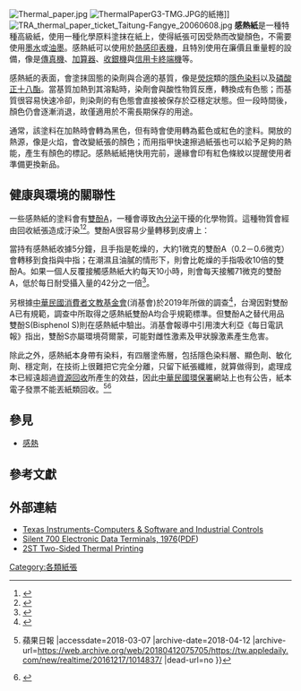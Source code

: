 {{NoteTA
|T=zh-cn:热敏纸; zh-tw:感熱紙;
|1=zh-cn:热敏; zh-tw:感熱;
|G1=IT
}}
[[Image:Thermal_paper.jpg|thumb]]
[[File:ThermalPaperG3-TMG.JPG|thumb]]的紙捲]]
[[File:TRA_thermal_paper_ticket_Taitung-Fangye_20060608.jpg|thumb]]
'''感熱紙'''是一種特種高級紙，使用一種化學原料塗抹在紙上，使得紙張可因受熱而改變顏色，不需要使用[[墨水|墨水]]或[[油墨|油墨]]。感熱紙可以使用於[[熱感印表機|熱感印表機]]，且特別使用在廉價且重量輕的設備，像是[[傳真機|傳真機]]、[[加算器|加算器]]、[[收銀機|收銀機]]與[[信用卡終端機|信用卡終端機]]等。

感熱紙的表面，會塗抹固態的染劑與合適的基質，像是[[熒烷|熒烷]]類的[[隱色染料|隱色染料]]以及[[磷酸正十八酯|磷酸正十八酯]]。當基質加熱到其溶點時，染劑會與酸性物質反應，轉換成有色態；而基質很容易快速冷卻，則染劑的有色態會直接被保存於亞穩定狀態。但一段時間後，顏色仍會逐漸消退，故僅適用於不需長期保存的用途。

通常，該塗料在加熱時會轉為黑色，但有時會使用轉為藍色或紅色的塗料。開放的熱源，像是火焰，會改變紙張的顏色；而用指甲快速擦過紙張也可以給予足夠的熱能，產生有顏色的標記。感熱紙紙捲快用完前，邊緣會印有紅色條紋以提醒使用者準備更換新品。

==健康與環境的關聯性==

一些感熱紙的塗料會有[[雙酚A|雙酚A]]，一種會導致[[內分泌|內分泌]]干擾的化學物質。這種物質會經由回收紙張造成汙染<ref>{{cite journal|url=http://linkinghub.elsevier.com/retrieve/pii/S0045653500005075|pages=973–979|title=Identification and quantification of chlorinated bisphenol A in wastewater from wastepaper recycling plants|journal=Chemosphere|volume=44|issue=5|accessdate=2018-04-02|doi=10.1016/s0045-6535(00)00507-5|author=Hitoshi Fukazawa, Kentaro Hoshino, Tatsushi Shiozawa, Hidetsuru Matsushita, Yoshiyasu Terao|archive-date=2018-06-10|archive-url=https://web.archive.org/web/20180610021936/https://linkinghub.elsevier.com/retrieve/pii/S0045653500005075|dead-url=no}}</ref><ref>{{cite web|url=http://rcswww.urz.tu-dresden.de/~gehring/deutsch/dt/vortr/040929ge.pdf |format=PDF |title=Bisphenol A Contamination of Wastepaper, Cellulose and Recycled Paper Products |last=Gehring |first=Martin |coauthors=Tennhardt, L., Vogel, D., Weltin, D., Bilitewski, B. |series=Waste Management and the Environment II. WIT Transactions on Ecology and the Environment, vol. 78 |year=2004 |publisher=WIT Press |accessdate=2009-10-15 |deadurl=yes |archiveurl=https://web.archive.org/web/20101226093659/http://rcswww.urz.tu-dresden.de/~gehring/deutsch/dt/vortr/040929ge.pdf |archivedate=2010-12-26 }}</ref>。雙酚A很容易少量轉移到皮膚上：

當持有感熱紙收據5分鐘，且手指是乾燥的，大約1微克的雙酚A（0.2－0.6微克）會轉移到食指與中指；在潮濕且油膩的情形下，則會比乾燥的手指吸收10倍的雙酚A。如果一個人反覆接觸感熱紙大約每天10小時，則會每天接觸71微克的雙酚A，低於每日耐受攝入量的42分之一倍<ref>{{cite journal | journal = Analytical and Bioanalytical Chemsitry | title = Transfer of bisphenol A from thermal printer paper to the skin | volume = 398 | issue = 1 | last1 = Biedermann | first1 = Sandra | first2 = Patrik | last2 = Tschudin | first3 = Koni | last3 = Grob | pages = 571–576 | doi = 10.1007/s00216-010-3936-9 | url = http://www.springerlink.com/content/d5j507113141120h/ | accessdate = May 11, 2011 | pmid = 20623271 | archive-date = 2020-02-13 | archive-url = https://web.archive.org/web/20200213190306/http://www.springerlink.com/content/d5j507113141120h/ | dead-url = yes }}</ref>。

另根據[[中華民國消費者文教基金會|中華民國消費者文教基金會]](消基會)於2019年所做的調查<ref>{{Cite web|title=8成2電子發票含雙酚S 消基會呼籲政府納管 - 生活 - 自由時報電子報|url=https://news.ltn.com.tw/news/life/breakingnews/2916996|accessdate=2019-09-25|date=2019-09-16|work=自由電子報|language=zh-TW|archive-date=2019-09-25|archive-url=https://web.archive.org/web/20190925034922/https://news.ltn.com.tw/news/life/breakingnews/2916996|dead-url=no}}</ref>，台灣因對雙酚A已有規範，調查中所取得之感熱紙雙酚A均合乎規範標準。但雙酚A之替代用品雙酚S(Bisphenol S)則在感熱紙中驗出。消基會報導中引用澳大利亞《每日電訊報》指出，雙酚S亦屬環境荷爾蒙，可能對雌性激素及甲狀腺激素產生危害。

除此之外，感熱紙本身帶有染料，有四層塗佈層，包括隱色染料層、顯色劑、敏化劑、穩定劑，在技術上很難把它完全分離，只留下紙張纖維，就算做得到，處理成本已經遠超過[[資源回收|資源回收]]所產生的效益，因此[[中華民國環保署|中華民國環保署]]網站上也有公告，紙本電子發票不能丟紙類回收。<ref>{{Cite web |url=https://tw.appledaily.com/new/realtime/20161217/1014837/ |title=你一定不知道　這種發票不能丟紙類回收 {{!}} 蘋果日報 |accessdate=2018-03-07 |archive-date=2018-04-12 |archive-url=https://web.archive.org/web/20180412075705/https://tw.appledaily.com/new/realtime/20161217/1014837/ |dead-url=no }}</ref><ref>{{Cite web |url=http://recycle.epb.taichung.gov.tw/recying/recying_06.asp |title=臺中市政府環境保護局-資源回收網-廢紙回收 |accessdate=2018-03-07 |archive-date=2018-03-08 |archive-url=https://web.archive.org/web/20180308041606/http://recycle.epb.taichung.gov.tw/recying/recying_06.asp |dead-url=no }}</ref>

==參見==
* [[感熱|感熱]]

==參考文獻==
{{Reflist}}

==外部連結==
*[http://www.ti.com/corp/docs/company/history/lowbandwidthtimelinecsis.shtml Texas Instruments-Computers & Software and Industrial Controls] {{Wayback|url=http://www.ti.com/corp/docs/company/history/lowbandwidthtimelinecsis.shtml |date=20130703010902 }}
*[https://web.archive.org/web/20071001023419/http://archive.computerhistory.org/resources/text/Texas_Instruments/TI.Silent700.1976.102646198.pdf Silent 700 Electronic Data Terminals, 1976]([[Portable_Document_Format|PDF]])
*[https://web.archive.org/web/20110924172132/http://www.ncr.com/products-and-services/supplies/two-sided-thermal-printing 2ST Two-Sided Thermal Printing]

{{Paper}}
{{紙製品}}

{{DEFAULTSORT:Thermal Paper}}
[[Category:各類紙張|Category:各類紙張]]
